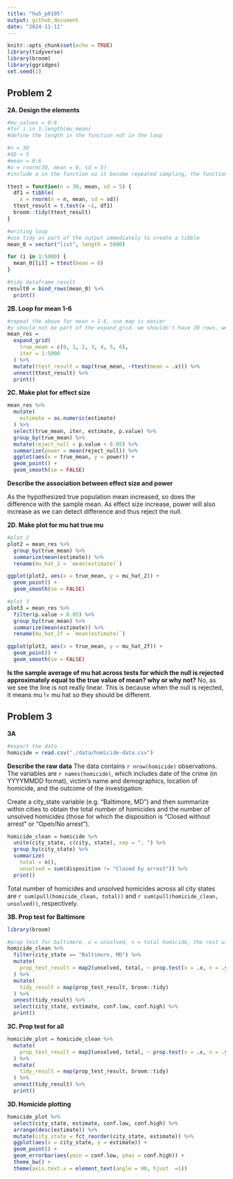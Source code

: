 ```yaml
---
title: "hw5_p8105"
output: github_document
date: "2024-11-11"
---
```


```r
knitr::opts_chunk$set(echo = TRUE)
library(tidyverse)
library(broom)
library(ggridges)
set.seed(1)
```

## Problem 2

**2A. Design the elements**
```r

#mu_values = 0:6
#for i in 1:length(mu_mean)
#define the length in the function not in the loop

#n = 30
#SD = 5
#mean = 0:6
#a = rnorm(30, mean = 0, sd = 5)
#include a in the function so it become repeated sampling, the function use t.test directly

ttest = function(n = 30, mean, sd = 5) {
  df1 = tibble(
    x = rnorm(n = n, mean, sd = sd))
  ttest_result = t.test(x ~1, df1)
  broom::tidy(ttest_result)
}

#writing loop
#use tidy as part of the output immediately to create a tibble
mean_0 = vector("list", length = 5000)

for (i in 1:5000) {
  mean_0[[i]] = ttest(mean = 0)
}

#tidy dataframe result
result0 = bind_rows(mean_0) %>% 
  print()
```

**2B. Loop for mean 1-6**
```r
#repeat the above for mean = 1-6, use map is easier
#y should not be part of the expand_grid. we shouldn't have 30 rows, we should have 5000 rows of random sampling containing 30 numbers.
mean_res = 
  expand_grid(
    true_mean = c(0, 1, 2, 3, 4, 5, 6),
    iter = 1:5000
  ) %>% 
  mutate(ttest_result = map(true_mean, ~ttest(mean = .x))) %>% 
  unnest(ttest_result) %>% 
  print()
```

**2C. Make plot for effect size**
```r
mean_res %>% 
  mutate(
    estimate = as.numeric(estimate)
  ) %>% 
  select(true_mean, iter, estimate, p.value) %>% 
  group_by(true_mean) %>% 
  mutate(reject_null = p.value < 0.05) %>% 
  summarize(power = mean(reject_null)) %>% 
  ggplot(aes(x = true_mean, y = power)) +
  geom_point() +
  geom_smooth(se = FALSE)
```

**Describe the association between effect size and power**

As the hypothesized true population mean increased, so does the difference with the sample mean. As effect size increase, power will also increase as we can detect difference and thus reject the null. 

**2D. Make plot for mu hat true mu**
```r
#plot 2
plot2 = mean_res %>% 
  group_by(true_mean) %>% 
  summarize(mean(estimate)) %>% 
  rename(mu_hat_2 = `mean(estimate)`) 

ggplot(plot2, aes(x = true_mean, y = mu_hat_2)) +
  geom_point() +
  geom_smooth(se = FALSE)

#plot 3
plot3 = mean_res %>% 
  filter(p.value < 0.05) %>% 
  group_by(true_mean) %>% 
  summarize(mean(estimate)) %>% 
  rename(mu_hat_2f = `mean(estimate)`)

ggplot(plot3, aes(x = true_mean, y = mu_hat_2f)) +
  geom_point() +
  geom_smooth(se = FALSE)

```

**Is the sample average of mu hat across tests for which the null is rejected approximately equal to the true value of mean? why or why not?**
No, as we see the line is not really linear. This is because when the null is rejected, it means mu != mu hat so they should be different.  

## Problem 3

**3A**
```r
#export the data
homicide = read.csv("./data/homicide-data.csv")
```

**Describe the raw data** 
The data contains `r nrow(homicide)` observations. The variables are `r names(homicide)`, which includes date of the crime (in YYYYMMDD format), victim's name and demographics, location of homicide, and the outcome of the investigation. 

Create a city_state variable (e.g. “Baltimore, MD”) and then summarize within cities to obtain the total number of homicides and the number of unsolved homicides (those for which the disposition is “Closed without arrest” or “Open/No arrest”).

```r
homicide_clean = homicide %>% 
  unite(city_state, c(city, state), sep = ", ") %>% 
  group_by(city_state) %>%
  summarize(
    total = n(), 
    unsolved = sum(disposition != "Closed by arrest")) %>% 
  print()
```

Total number of homicides and unsolved homicides across all city states are `r sum(pull(homicide_clean, total))` and `r sum(pull(homicide_clean, unsolved))`, respectively. 

**3B. Prop test for Baltimore** 

```r
library(broom)

#prop test for baltimore. x = unsolved, n = total homicide, the rest use default setting
homicide_clean %>% 
  filter(city_state == "Baltimore, MD") %>% 
  mutate(
    prop_test_result = map2(unsolved, total, ~ prop.test(x = .x, n = .y))
  ) %>% 
  mutate(
    tidy_result = map(prop_test_result, broom::tidy)
  ) %>% 
  unnest(tidy_result) %>% 
  select(city_state, estimate, conf.low, conf.high) %>% 
  print()
```

**3C. Prop test for all**

```r
homicide_plot = homicide_clean %>% 
  mutate(
    prop_test_result = map2(unsolved, total, ~ prop.test(x = .x, n = .y))
  ) %>% 
  mutate(
    tidy_result = map(prop_test_result, broom::tidy)
  ) %>% 
  unnest(tidy_result) %>% 
  print()

```

**3D. Homicide plotting** 

```r
homicide_plot %>% 
  select(city_state, estimate, conf.low, conf.high) %>% 
  arrange(desc(estimate)) %>% 
  mutate(city_state = fct_reorder(city_state, estimate)) %>% 
  ggplot(aes(x = city_state, y = estimate)) +
  geom_point() +
  geom_errorbar(aes(ymin = conf.low, ymax = conf.high)) +
  theme_bw() +
  theme(axis.text.x = element_text(angle = 90, hjust  =1))
```



